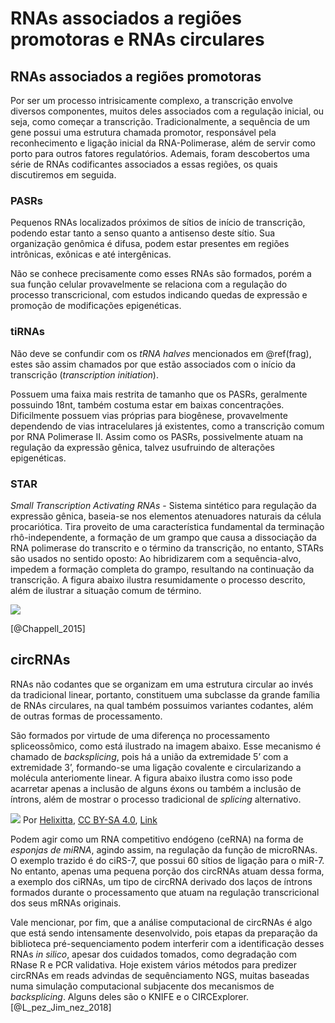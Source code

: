 # RNAs associados a regiões promotoras e RNAs circulares

## RNAs associados a regiões promotoras

Por ser um processo intrisicamente complexo, a transcrição envolve diversos componentes, muitos deles associados com a regulação inicial, ou seja, como começar a transcrição. Tradicionalmente, a sequência de um gene possui uma estrutura chamada promotor, responsável pela reconhecimento e ligação inicial da RNA-Polimerase, além de servir como porto para outros fatores regulatórios. Ademais, foram descobertos uma série de RNAs codificantes associados a essas regiões, os quais discutiremos em seguida.

### PASRs

Pequenos RNAs localizados próximos de sítios de início de transcrição, podendo estar tanto a senso quanto a antisenso deste sítio.
Sua organização genômica é difusa, podem estar presentes em regiões intrônicas, exônicas e até intergênicas.

Não se conhece precisamente como esses RNAs são formados, porém a sua função celular provavelmente se relaciona com a regulação do processo transcricional, com estudos indicando quedas de expressão e promoção de modificações epigenéticas.

### tiRNAs

Não deve se confundir com os *tRNA halves* mencionados em \@ref(frag), estes são assim chamados por que estão associados com o início da transcrição (*transcription initiation*).

Possuem uma faixa mais restrita de tamanho que os PASRs, geralmente possuindo 18nt, também costuma estar em baixas concentrações. Dificilmente possuem vias próprias para biogênese, provavelmente dependendo de vias intracelulares já existentes, como a transcrição comum por RNA Polimerase II. Assim como os PASRs, possivelmente atuam na regulação da expressão gênica, talvez usufruindo de alterações epigenéticas.

### STAR

*Small Transcription Activating RNAs* - Sistema sintético para regulação da expressão gênica, baseia-se nos elementos atenuadores naturais da célula procariótica. Tira proveito de uma característica fundamental da terminação rhô-independente, a formação de um grampo que causa a dissociação da RNA polimerase do transcrito e o término da transcrição, no entanto, STARs são usados no sentido oposto: Ao hibridizarem com a sequência-alvo, impedem a formação completa do grampo, resultando na continuação da transcrição. A figura abaixo ilustra resumidamente o processo descrito, além de ilustrar a situação comum de término.

![](https://main.bnchcdn.com/static/img/minisite/star/Figure2.png)

[@Chappell_2015]

## circRNAs

RNAs não codantes que se organizam em uma estrutura circular ao invés da tradicional linear, portanto, constituem uma subclasse da grande família de RNAs circulares, na qual também possuimos variantes codantes, além de outras formas de processamento. 

São formados por virtude de uma diferença no processamento spliceossômico, como está ilustrado na imagem abaixo. Esse mecanismo é chamado de *backsplicing*, pois há a união da extremidade 5' com a extremidade 3', formando-se uma ligação covalente e circularizando a molécula anteriomente linear. A figura abaixo ilustra como isso pode acarretar apenas a inclusão de alguns éxons ou também a inclusão de íntrons, além de mostrar o processo tradicional de *splicing* alternativo.

![](https://upload.wikimedia.org/wikipedia/commons/thumb/4/42/CircRNA.svg/1280px-CircRNA.svg.png)
Por <a href="//commons.wikimedia.org/wiki/User:Helixitta" title="User:Helixitta">Helixitta</a>, <a href="https://creativecommons.org/licenses/by-sa/4.0" title="Creative Commons Attribution-Share Alike 4.0">CC BY-SA 4.0</a>, <a href="https://commons.wikimedia.org/w/index.php?curid=56444195">Link</a>

Podem agir como um RNA competitivo endógeno (ceRNA) na forma de *esponjas de miRNA*, agindo assim, na regulação da função de microRNAs. O exemplo trazido é do ciRS-7, que possui 60 sítios de ligação para o miR-7. No entanto, apenas uma pequena porção dos circRNAs atuam dessa forma, a exemplo dos ciRNAs, um tipo de circRNA derivado dos laços de íntrons formados durante o processamento que atuam na regulação transcricional dos seus mRNAs originais.

Vale mencionar, por fim, que a análise computacional de circRNAs é algo que está sendo intensamente desenvolvido, pois etapas da preparação da biblioteca pré-sequenciamento podem interferir com a identificação desses RNAs *in silico*, apesar dos cuidados tomados, como degradação com RNase R e PCR validativa. Hoje existem vários métodos para predizer circRNAs em reads advindas de sequênciamento NGS, muitas baseadas numa simulação computacional subjacente dos mecanismos de *backsplicing*. Alguns deles são o KNIFE e o CIRCExplorer. [@L_pez_Jim_nez_2018]
